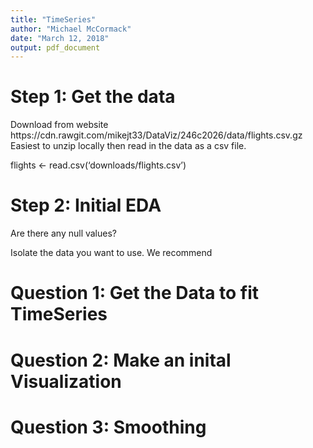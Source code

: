 ```yaml
---
title: "TimeSeries"
author: "Michael McCormack"
date: "March 12, 2018"
output: pdf_document
---
```

# Step 1: Get the data
Download from website https://cdn.rawgit.com/mikejt33/DataViz/246c2026/data/flights.csv.gz
Easiest to unzip locally then read in the data as a csv file.

flights <- read.csv('downloads/flights.csv')

# Step 2: Initial EDA
Are there any null values?

Isolate the data you want to use.  We recommend 


# Question 1: Get the Data to fit TimeSeries

# Question 2: Make an inital Visualization

# Question 3: Smoothing
